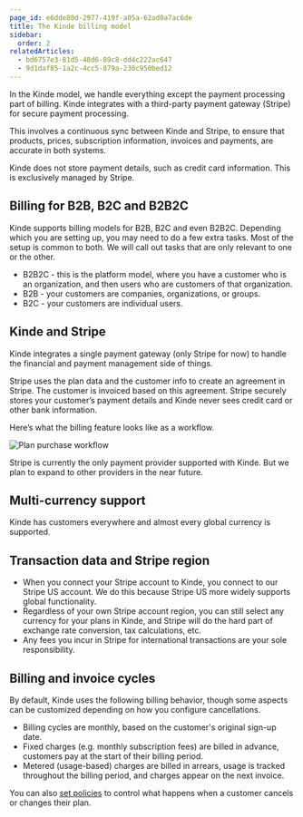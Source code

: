 ```yaml
---
page_id: e6dde80d-2977-419f-a05a-62ad0a7ac6de
title: The Kinde billing model
sidebar:
  order: 2
relatedArticles:
  - bd6757e3-81d5-48d6-89c8-dd4c222ac647
  - 9d1daf85-1a2c-4cc5-879a-230c950bed12
---
```


In the Kinde model, we handle everything except the payment processing part of billing. Kinde integrates with a third-party payment gateway (Stripe) for secure payment processing.

This involves a continuous sync between Kinde and Stripe, to ensure that products, prices, subscription information, invoices and payments, are accurate in both systems.

Kinde does not store payment details, such as credit card information. This is exclusively managed by Stripe.

## Billing for B2B, B2C and B2B2C

Kinde supports billing models for B2B, B2C and even B2B2C. Depending which you are setting up, you may need to do a few extra tasks. Most of the setup is common to both. We will call out tasks that are only relevant to one or the other.

- B2B2C - this is the platform model, where you have a customer who is an organization, and then users who are customers of that organization.
- B2B - your customers are companies, organizations, or groups.
- B2C - your customers are individual users.

## Kinde and Stripe

Kinde integrates a single payment gateway (only Stripe for now) to handle the financial and payment management side of things.

Stripe uses the plan data and the customer info to create an agreement in Stripe. The customer is invoiced based on this agreement. Stripe securely stores your customer’s payment details and Kinde never sees credit card or other bank information.

Here’s what the billing feature looks like as a workflow.

![Plan purchase workflow](https://imagedelivery.net/skPPZTHzSlcslvHjesZQcQ/b9a7bc9a-8f32-4a6d-fe4c-799db02c1600/public)

Stripe is currently the only payment provider supported with Kinde. But we plan to expand to other providers in the near future.

## Multi-currency support

Kinde has customers everywhere and almost every global currency is supported.

## Transaction data and Stripe region

- When you connect your Stripe account to Kinde, you connect to our Stripe US account. We do this because Stripe US more widely supports global functionality.
- Regardless of your own Stripe account region, you can still select any currency for your plans in Kinde, and Stripe will do the hard part of exchange rate conversion, tax calculations, etc.
- Any fees you incur in Stripe for international transactions are your sole responsibility.

## Billing and invoice cycles

By default, Kinde uses the following billing behavior, though some aspects can be customized depending on how you configure cancellations.

- Billing cycles are monthly, based on the customer's original sign-up date.
- Fixed charges (e.g. monthly subscription fees) are billed in advance, customers pay at the start of their billing period.
- Metered (usage-based) charges are billed in arrears, usage is tracked throughout the billing period, and charges appear on the next invoice.

You can also [set policies](/billing/get-started/setup-overview/) to control what happens when a customer cancels or changes their plan.
